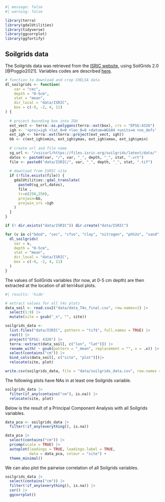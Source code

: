```r
#| message: false
#| warning: false

library(terra)
library(gdalUtilities)
library(tidyverse)
library(ggcorrplot)
library(ggfortify)
```

## Soilgrids data {.unnumbered}

The Soilgrids data was retrieved from the [ISRIC website](https://soilgrids.org/), using SoilGrids 2.0 [@Poggio2021]. Variables codes are described [here](https://www.isric.org/explore/soilgrids/faq-soilgrids#What_do_the_filename_codes_mean).

```r
# function to download and crop CHELSA data
dl_soilgrids <- function(
    var = "cec",
    depth = "0-5cm", 
    stat = "mean", 
    dir_local = "data/ISRIC",
    box = c(-9, -2, 4, 11)
) {
  
  # project bounding box into IGH
  ext_vect <- terra::as.polygons(terra::ext(box), crs = "EPSG:4326")
  igh <- '+proj=igh +lat_0=0 +lon_0=0 +datum=WGS84 +units=m +no_defs'
  ext_igh <- terra::ext(terra::project(ext_vect, igh))
  bb <- c(ext_igh$xmin, ext_igh$ymax, ext_igh$xmax, ext_igh$ymin)
  
  # create url and file name
  sg_url <- "/vsicurl/https://files.isric.org/soilgrids/latest/data/"
  datos <- paste0(var, "/", var, "_", depth, "_", stat, ".vrt")
  file <- paste0("data/ISRIC/", var, "_", depth, "_", stat, ".tif")
  
  # download from ISRIC site
  if (!file.exists(file)) {
    gdalUtilities::gdal_translate(
      paste0(sg_url,datos), 
      file ,
      tr=c(250,250),
      projwin=bb,
      projwin_srs =igh
    )
  }
}

if (! dir.exists("data/ISRIC")) dir.create("data/ISRIC")

for (v in c("bdod", "cec", "cfvo", "clay", "nitrogen", "phh2o", "sand", "silt")) {
  dl_soilgrids(
    var = v,
    depth = "0-5cm", 
    stat = "mean", 
    dir_local = "data/ISRIC",
    box = c(-9, -2, 4, 11)
  )
}
```

The values of SoilGrids variables (for now, at 0-5 cm depth) are then extracted at the location of all terri4sol plots.

```r
#| results: 'hide'

# extract values for all t4s plots
data_soil <- read.csv2("data/data_T4s_final.csv", row.names=1) |> 
  select(1:9) |> 
  mutate(site = gsub("_n", "", site))

soilgrids_data <- 
  list.files("data/ISRIC", pattern = "tif$", full.names = TRUE) |> 
  rast() |> 
  project("EPSG: 4326") |> 
  terra::extract(data_soil[, c("lon", "lat")]) |> 
  rename_with( ~ gsub(pattern = "_mean", replacement = "", x = .x)) |> 
  select(contains("cm")) |> 
  bind_cols(data_soil[, c("site", "plot")])|> 
  relocate(site, plot)

write.csv(soilgrids_data, file = "data/soilgrids_data.csv", row.names = FALSE)
```

The following plots have NAs in at least one Soilgrids variable.

```r
soilgrids_data |> 
  filter(if_any(contains("cm"), is.na)) |> 
  relocate(site, plot)
```

Below is the result of a Principal Component Analysis with all Soilgrids variables.

```r
data_pca <- soilgrids_data |> 
  filter(!if_any(everything(), is.na)) 

data_pca |> 
  select(contains("cm")) |> 
  prcomp(scale = TRUE) |> 
  autoplot(loadings = TRUE, loadings.label = TRUE, 
           data = data_pca, colour = "site") +
  theme_minimal()
```

We can also plot the pairwise correlation of all Soilgrids variables.

```r
soilgrids_data |>  
  select(contains("cm")) |> 
  filter(!if_any(everything(), is.na)) |> 
  cor() |> 
  ggcorrplot()
```
